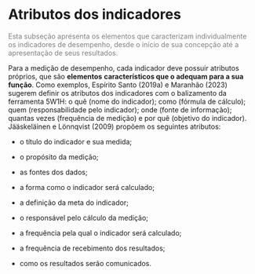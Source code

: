 # Atributos dos indicadores

[Esta subseção apresenta os elementos que caracterizam individualmente os indicadores de desempenho, desde o início de sua concepção até a apresentação de seus resultados.]{style="color: gray"}

Para a medição de desempenho, cada indicador deve possuir atributos próprios, que são **elementos** **característicos que o adequam para a sua função**. Como exemplos, Espírito Santo (2019a) e Maranhão (2023) sugerem definir os atributos dos indicadores com o balizamento da ferramenta 5W1H: o quê (nome do indicador); como (fórmula de cálculo); quem (responsabilidade pelo indicador); onde (fonte de informação); quantas vezes (frequência de medição) e por quê (objetivo do indicador). Jääskeläinen e Lönnqvist (2009) propõem os seguintes atributos:

-   o título do indicador e sua medida;

-   o propósito da medição;

-   as fontes dos dados;

-   a forma como o indicador será calculado;

-   a definição da meta do indicador;

-   o responsável pelo cálculo da medição;

-   a frequência pela qual o indicador será calculado;

-   a frequência de recebimento dos resultados;

-   como os resultados serão comunicados.
